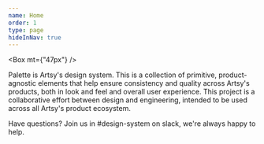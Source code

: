 ```yaml
---
name: Home
order: 1
type: page
hideInNav: true
---
```


<Box mt={"47px"} />

Palette is Artsy's design system. This is a collection of primitive,
product-agnostic elements that help ensure consistency and quality across
Artsy's products, both in look and feel and overall user experience. This
project is a collaborative effort between design and engineering, intended to be
used across all Artsy's product ecosystem.

Have questions? Join us in #design-system on slack, we're always happy to help.

<Spacer my={3} />

<ArtsyMarkBlackIcon width="80px" height="80px" />
